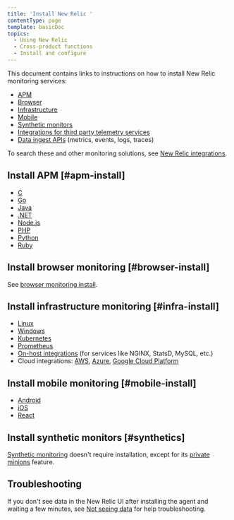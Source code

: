 ```yaml
---
title: 'Install New Relic '
contentType: page
template: basicDoc
topics:
  - Using New Relic
  - Cross-product functions
  - Install and configure
---
```


This document contains links to instructions on how to install New Relic monitoring services:

* [APM](#apm-install)
* [Browser](#browser-install)
* [Infrastructure](#infra-install)
* [Mobile](#mobile-install)
* [Synthetic monitors](#synthetics)
* [Integrations for third party telemetry services](/docs/data-ingest-apis/get-data-new-relic/new-relic-sdks/telemetry-sdks-send-custom-telemetry-data-new-relic#external-data)
* [Data ingest APIs](/docs/data-ingest-apis/get-data-new-relic/getting-started/introduction-new-relic-data-ingest-apis-sdks) (metrics, events, logs, traces)

To search these and other monitoring solutions, see [New Relic integrations](https://newrelic.com/integrations).

## Install APM [#apm-install]

* [C](/docs/agents/c-sdk/install-configure/install-c-sdk-compile-link-your-code)
* [Go](/docs/agents/go-agent/get-started/get-new-relic-go)
* [Java](/docs/agents/java-agent/installation/install-java-agent)
* [.NET](/docs/agents/net-agent/installation/install-enable-new-relic-net-agent)
* [Node.js](/docs/agents/nodejs-agent/installation-configuration/install-maintain-nodejs)
* [PHP](/docs/agents/php-agent/installation/php-agent-installation-overview)
* [Python](/docs/agents/python-agent/installation)
* [Ruby](/docs/agents/ruby-agent/installation-configuration/ruby-agent-installation)

## Install browser monitoring [#browser-install]

See [browser monitoring install](/docs/browser/new-relic-browser/installation/install-new-relic-browser-agent).

## Install infrastructure monitoring [#infra-install]

* [Linux](/docs/infrastructure/new-relic-infrastructure/installation/install-infrastructure-linux)
* [Windows](/docs/infrastructure/new-relic-infrastructure/installation/install-infrastructure-windows-server)
* [Kubernetes](/docs/integrations/kubernetes-integration/installation/kubernetes-installation-configuration)
* [Prometheus](/docs/integrations/prometheus-integrations)
* [On-host integrations](/docs/infrastructure/integrations/install-integrations-package) (for services like NGINX, StatsD, MySQL, etc.)
* Cloud integrations: [AWS](/docs/infrastructure/amazon-integrations/getting-started/connect-aws-services-infrastructure), [Azure](/docs/infrastructure/microsoft-azure-integrations/getting-started/activate-azure-integrations), [Google Cloud Platform](/docs/integrations/google-cloud-platform-integrations/getting-started/connect-google-cloud-platform-services-infrastructure)

## Install mobile monitoring [#mobile-install]

* [Android](/docs/mobile-monitoring/mobile-monitoring-installation/getting-started/android-installation-configuration)
* [iOS](/docs/mobile-monitoring/mobile-monitoring-installation/getting-started/ios-installation-configuration)
* [React](/docs/mobile-monitoring/new-relic-mobile-react-native/install-configure/install-mobile-react-native-agent)

## Install synthetic monitors [#synthetics]

[Synthetic monitoring](/docs/synthetics) doesn't require installation, except for its [private minions](/docs/synthetics/new-relic-synthetics/private-locations/install-configure-private-minions) feature.

## Troubleshooting

If you don't see data in the New Relic UI after installing the agent and waiting a few minutes, see [Not seeing data](/docs/agents/manage-apm-agents/troubleshooting/not-seeing-data) for help troubleshooting.
